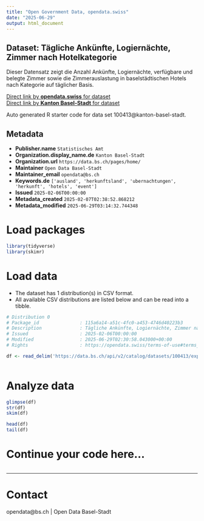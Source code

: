 ```yaml
---
title: "Open Government Data, opendata.swiss"
date: "2025-06-29"
output: html_document
---
```


## Dataset: Tägliche Ankünfte, Logiernächte, Zimmer nach Hotelkategorie

Dieser Datensatz zeigt die Anzahl Ankünfte, Logiernächte, verfügbare und belegte Zimmer sowie die Zimmerauslastung in baselstädtischen Hotels nach Kategorie auf täglicher Basis.

[Direct link by **opendata.swiss** for dataset](https://opendata.swiss/de/dataset/tagliche-ankunfte-logiernachte-zimmer-nach-hotelkategorie)<br>
[Direct link by **Kanton Basel-Stadt** for dataset](https://data.bs.ch/explore/dataset/100413/)

Auto generated R starter code for data set 100413@kanton-basel-stadt.

## Metadata

- **Publisher.name** `Statistisches Amt`
- **Organization.display_name.de** `Kanton Basel-Stadt`
- **Organization.url** `https://data.bs.ch/pages/home/`
- **Maintainer** `Open Data Basel-Stadt`
- **Maintainer_email** `opendata@bs.ch`
- **Keywords.de** `['ausland', 'herkunftsland', 'ubernachtungen', 'herkunft', 'hotels', 'event']`
- **Issued** `2025-02-06T00:00:00`
- **Metadata_created** `2025-02-07T02:38:52.868212`
- **Metadata_modified** `2025-06-29T03:14:32.744348`


# Load packages

```r

library(tidyverse)
library(skimr)

```

# Load data

-   The dataset has 1 distribution(s) in CSV format.
-   All available CSV distributions are listed below and can be read into a tibble.

```r

# Distribution 0
# Package_id               : 115a6a14-a51c-4fc0-a453-4746d40223b3
# Description              : Tägliche Ankünfte, Logiernächte, Zimmer nach Hotelkategorie (csv)
# Issued                   : 2025-02-06T00:00:00
# Modified                 : 2025-06-29T02:30:58.043000+00:00
# Rights                   : https://opendata.swiss/terms-of-use#terms_by

df <- read_delim('https://data.bs.ch/api/v2/catalog/datasets/100413/exports/csv?use_labels=true')



```

# Analyze data

```r

glimpse(df)
str(df)
skim(df)

head(df)
tail(df)

```

# Continue your code here...

```r

```

------------------------------------------------------------------------

# Contact

opendata@bs.ch | Open Data Basel-Stadt
